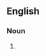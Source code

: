 ==English==

===Noun===
{{head|en|noun form|head=[[death]] [[stick]]s}}

# {{plural of|death stick|lang=en}}